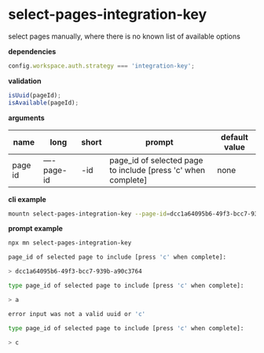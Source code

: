 # select-pages-integration-key

select pages manually, where there is no known list of available options

**dependencies**

```typescript
config.workspace.auth.strategy === 'integration-key';
```

**validation**

```typescript
isUuid(pageId);
isAvailable(pageId);
```

**arguments**

| name    | long      | short | prompt                                                        | default value |
| ------- | --------- | ----- | ------------------------------------------------------------- | ------------- |
| page id | —-page-id | -id   | page_id of selected page to include [press 'c' when complete] | none          |

**cli example**

```sh title="terminal"
mountn select-pages-integration-key --page-id=dcc1a64095b6-49f3-bcc7-939b-a90c3764
```

**prompt example**

```sh title="terminal"
npx mn select-pages-integration-key
```

```sh
page_id of selected page to include [press 'c' when complete]:

> dcc1a64095b6-49f3-bcc7-939b-a90c3764

type page_id of selected page to include [press 'c' when complete]:

> a

error input was not a valid uuid or 'c'

type page_id of selected page to include [press 'c' when complete]:

> c
```
